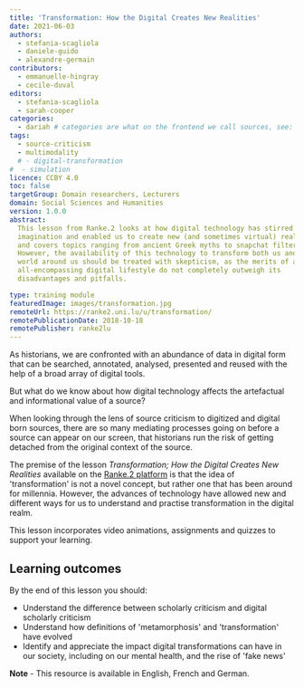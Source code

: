 ```yaml
---
title: 'Transformation: How the Digital Creates New Realities'
date: 2021-06-03
authors:
  - stefania-scagliola
  - daniele-guido
  - alexandre-germain
contributors:
  - emmanuelle-hingray
  - cecile-duval
editors:
  - stefania-scagliola
  - sarah-cooper
categories:
  - dariah # categories are what on the frontend we call sources, see: https://campus.dariah.eu/sources. A category listed here must exist in /contents/data/category.yaml. Do not create new categories unless you get a go-ahead from DARIAH-Campus editors.
tags:
  - source-criticism
  - multimodality
  # - digital-transformation
#  - simulation
licence: CCBY 4.0
toc: false
targetGroup: Domain researchers, Lecturers
domain: Social Sciences and Humanities
version: 1.0.0
abstract:
  This lesson from Ranke.2 looks at how digital technology has stirred our
  imagination and enabled us to create new (and sometimes virtual) realities;
  and covers topics ranging from ancient Greek myths to snapchat filters.
  However, the availability of this technology to transform both us and the
  world around us should be treated with skepticism, as the merits of an
  all-encompassing digital lifestyle do not completely outweigh its
  disadvantages and pitfalls.

type: training module
featuredImage: images/transformation.jpg
remoteUrl: https://ranke2.uni.lu/u/transformation/
remotePublicationDate: 2018-10-18
remotePublisher: ranke2lu
---
```


As historians, we are confronted with an abundance of data in digital form that
can be searched, annotated, analysed, presented and reused with the help of a
broad array of digital tools.

But what do we know about how digital technology affects the artefactual and
informational value of a source?

When looking through the lens of source criticism to digitized and digital born
sources, there are so many mediating processes going on before a source can
appear on our screen, that historians run the risk of getting detached from the
original context of the source.

The premise of the lesson _Transformation; How the Digital Creates New
Realities_ available on the
[Ranke.2 platform](https://ranke2.uni.lu/u/transformation/) is that the idea of
'transformation' is not a novel concept, but rather one that has been around for
millennia. However, the advances of technology have allowed new and different
ways for us to understand and practise transformation in the digital realm.

This lesson incorporates video animations, assignments and quizzes to support
your learning.

## Learning outcomes

By the end of this lesson you should:

- Understand the difference between scholarly criticism and digital scholarly
  criticism
- Understand how definitions of 'metamorphosis' and 'transformation' have
  evolved
- Identify and appreciate the impact digital transformations can have in our
  society, including on our mental health, and the rise of 'fake news'

**Note** - This resource is available in English, French and German.

<CTA
  title="Interested in learning more?"
  subtitle="Check out Transformation: How the Digital Creates New Realities lesson on Ranke 2"
  url="https://ranke2.uni.lu/u/transformation/"
/>
